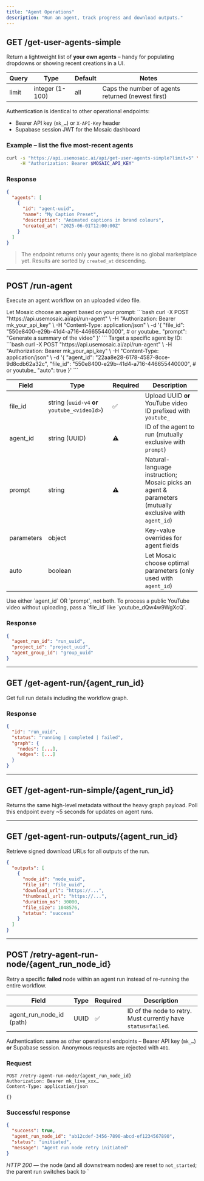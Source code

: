 ```yaml
---
title: "Agent Operations"
description: "Run an agent, track progress and download outputs."
---
```


## GET /get-user-agents-simple

Return a lightweight list of **your own agents** – handy for populating dropdowns or showing recent creations in a UI.

| Query | Type | Default | Notes |
| --- | --- | --- | --- |
| limit | integer (1-100) | all | Caps the number of agents returned (newest first) |

Authentication is identical to other operational endpoints:
* Bearer API key (`mk_…`) or `X-API-Key` header
* Supabase session JWT for the Mosaic dashboard

### Example – list the five most-recent agents
```bash
curl -s "https://api.usemosaic.ai/api/get-user-agents-simple?limit=5" \
     -H "Authorization: Bearer $MOSAIC_API_KEY"
```

### Response
```json
{
  "agents": [
    {
      "id": "agent-uuid",
      "name": "My Caption Preset",
      "description": "Animated captions in brand colours",
      "created_at": "2025-06-01T12:00:00Z"
    }
  ]
}
```

> The endpoint returns only **your** agents; there is no global marketplace yet. Results are sorted by `created_at` descending.

---

## POST /run-agent

Execute an agent workflow on an uploaded video file.

<Tabs>
  <Tab title="Option A: Auto-select agent">
    Let Mosaic choose an agent based on your prompt:
    ```bash
    curl -X POST "https://api.usemosaic.ai/api/run-agent" \
      -H "Authorization: Bearer mk_your_api_key" \
      -H "Content-Type: application/json" \
      -d '{
        "file_id": "550e8400-e29b-41d4-a716-446655440000",  # or youtube_<videoId>
        "prompt": "Generate a summary of the video"
      }'
    ```
  </Tab>
  <Tab title="Option B: Specific agent">
    Target a specific agent by ID:
    ```bash
    curl -X POST "https://api.usemosaic.ai/api/run-agent" \
      -H "Authorization: Bearer mk_your_api_key" \
      -H "Content-Type: application/json" \
      -d '{
        "agent_id": "22aa8e28-6178-4587-8cce-9d8cdb62a32c",
        "file_id": "550e8400-e29b-41d4-a716-446655440000",  # or youtube_<videoId>
        "auto": true
      }'
    ```
  </Tab>
</Tabs>

| Field | Type | Required | Description |
| --- | --- | --- | --- |
| file_id | string (`uuid-v4` **or** `youtube_<videoId>`) | ✅ | Upload UUID **or** YouTube video ID prefixed with `youtube_` |
| agent_id | string (UUID) | ⚠️ | ID of the agent to run (mutually exclusive with `prompt`) |
| prompt | string | ⚠️ | Natural-language instruction; Mosaic picks an agent & parameters (mutually exclusive with `agent_id`) |
| parameters | object | | Key-value overrides for agent fields |
| auto | boolean | | Let Mosaic choose optimal parameters (only used with `agent_id`) |

<Note>
Use either `agent_id` OR `prompt`, not both. To process a public YouTube video without uploading, pass a `file_id` like `youtube_dQw4w9WgXcQ`.
</Note>

### Response

```json
{
  "agent_run_id": "run_uuid",
  "project_id": "project_uuid",
  "agent_group_id": "group_uuid"
}
```

---

## GET /get-agent-run/{agent_run_id}

Get full run details including the workflow graph.

### Response
```json
{
  "id": "run_uuid",
  "status": "running | completed | failed",
  "graph": {
    "nodes": [...],
    "edges": [...]
  }
}
```

---

## GET /get-agent-run-simple/{agent_run_id}

Returns the same high-level metadata without the heavy graph payload. Poll this endpoint every ~5 seconds for updates on agent runs.

---

## GET /get-agent-run-outputs/{agent_run_id}

Retrieve signed download URLs for all outputs of the run.

```json
{
  "outputs": [
    {
      "node_id": "node_uuid",
      "file_id": "file_uuid",
      "download_url": "https://...",
      "thumbnail_url": "https://...",
      "duration_ms": 30000,
      "file_size": 1048576,
      "status": "success"
    }
  ]
}
```

---

## POST /retry-agent-run-node/{agent_run_node_id}

Retry a specific **failed** node within an agent run instead of re-running the entire workflow.

| Field | Type | Required | Description |
| --- | --- | --- | --- |
| agent_run_node_id (path) | UUID | ✅ | ID of the node to retry. Must currently have `status=failed`. |

Authentication: same as other operational endpoints – Bearer API key (`mk_…`) **or** Supabase session. Anonymous requests are rejected with `401`.

### Request
```http
POST /retry-agent-run-node/{agent_run_node_id}
Authorization: Bearer mk_live_xxx…
Content-Type: application/json

{}
```

### Successful response
```json
{
  "success": true,
  "agent_run_node_id": "ab12cdef-3456-7890-abcd-ef1234567890",
  "status": "initiated",
  "message": "Agent run node retry initiated"
}
```
*HTTP 200* — the node (and all downstream nodes) are reset to `not_started`; the parent run switches back to `